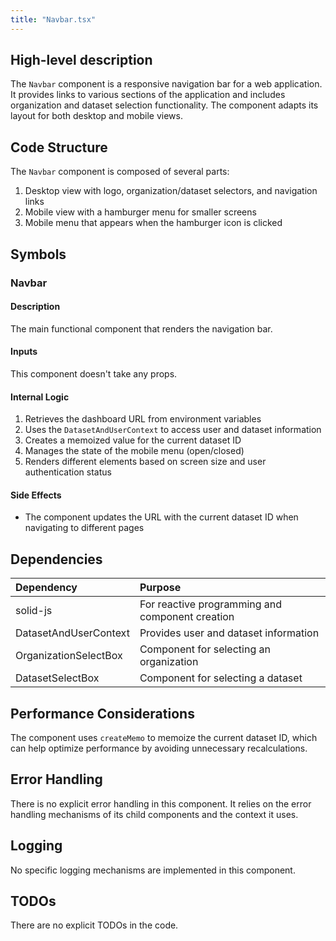 ```yaml
---
title: "Navbar.tsx"
---
```


## High-level description
The `Navbar` component is a responsive navigation bar for a web application. It provides links to various sections of the application and includes organization and dataset selection functionality. The component adapts its layout for both desktop and mobile views.

## Code Structure
The `Navbar` component is composed of several parts:
1. Desktop view with logo, organization/dataset selectors, and navigation links
2. Mobile view with a hamburger menu for smaller screens
3. Mobile menu that appears when the hamburger icon is clicked

## Symbols

### Navbar
#### Description
The main functional component that renders the navigation bar.

#### Inputs
This component doesn't take any props.

#### Internal Logic
1. Retrieves the dashboard URL from environment variables
2. Uses the `DatasetAndUserContext` to access user and dataset information
3. Creates a memoized value for the current dataset ID
4. Manages the state of the mobile menu (open/closed)
5. Renders different elements based on screen size and user authentication status

#### Side Effects
- The component updates the URL with the current dataset ID when navigating to different pages

## Dependencies
| Dependency | Purpose |
|:-----------|:--------|
| solid-js | For reactive programming and component creation |
| DatasetAndUserContext | Provides user and dataset information |
| OrganizationSelectBox | Component for selecting an organization |
| DatasetSelectBox | Component for selecting a dataset |

## Performance Considerations
The component uses `createMemo` to memoize the current dataset ID, which can help optimize performance by avoiding unnecessary recalculations.

## Error Handling
There is no explicit error handling in this component. It relies on the error handling mechanisms of its child components and the context it uses.

## Logging
No specific logging mechanisms are implemented in this component.

## TODOs
There are no explicit TODOs in the code.